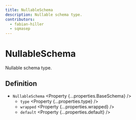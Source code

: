 ```yaml
---
title: NullableSchema
description: Nullable schema type.
contributors:
  - fabian-hiller
  - sqmasep
---
```



# NullableSchema

Nullable schema type.

## Definition

- `NullableSchema` <Property {...properties.BaseSchema} />
  - `type` <Property {...properties.type} />
  - `wrapped` <Property {...properties.wrapped} />
  - `default` <Property {...properties.default} />
